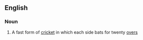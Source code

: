 ==English==

===Noun===
{{wikipedia}}
{{en-noun|-}}

#{{cricket}} A fast form of [[cricket]] in which each side bats for twenty [[over]]s